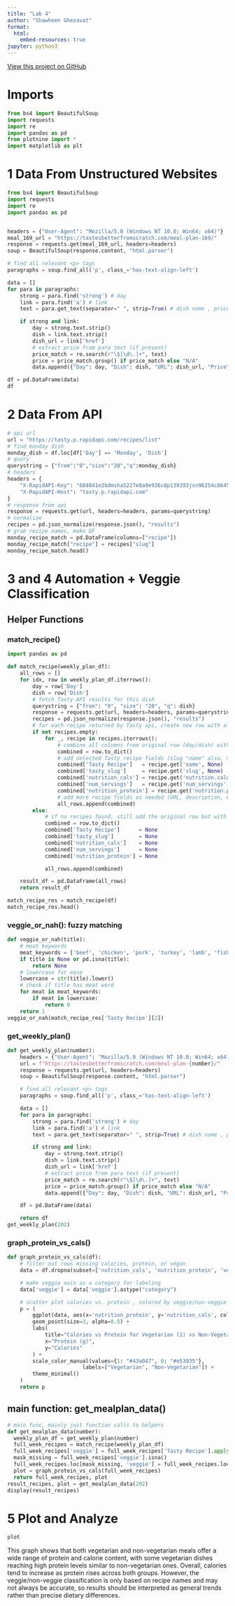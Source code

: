 ```yaml
---
title: "Lab 4"
author: "Shawheen Ghezavat"
format:
  html:
    embed-resources: true
jupyter: python3
---
```

[View this project on GitHub]()

# Imports
```python
from bs4 import BeautifulSoup
import requests
import re
import pandas as pd
from plotnine import *
import matplotlib as plt
```


# 1 Data From Unstructured Websites
```python
from bs4 import BeautifulSoup
import requests
import re
import pandas as pd


headers = {"User-Agent": "Mozilla/5.0 (Windows NT 10.0; Win64; x64)"}
meal_169_url = "https://tastesbetterfromscratch.com/meal-plan-169/"
response = requests.get(meal_169_url, headers=headers)
soup = BeautifulSoup(response.content, "html.parser")

# find all relevant <p> tags
paragraphs = soup.find_all('p', class_='has-text-align-left')

data = []
for para in paragraphs:
    strong = para.find('strong') # day
    link = para.find('a') # link
    text = para.get_text(separator=" ", strip=True) # dish name , price

    if strong and link:
        day = strong.text.strip()
        dish = link.text.strip()
        dish_url = link['href']
        # extract price from para text (if present)
        price_match = re.search(r"\$[\d\.]+", text)
        price = price_match.group() if price_match else "N/A"
        data.append({"Day": day, "Dish": dish, "URL": dish_url, "Price": price})

df = pd.DataFrame(data)
df
```

# 2 Data From API
```python
# api url
url = "https://tasty.p.rapidapi.com/recipes/list"
# find monday dish
monday_dish = df.loc[df['Day'] == 'Monday', 'Dish']
# query
querystring = {"from":"0","size":"20","q":monday_dish}
# headers 
headers = {
    "X-RapidAPI-Key": "684841e2bdmsha5227e8a9e936c8p139393jsn96254c8645ab",
    "X-RapidAPI-Host": "tasty.p.rapidapi.com"
}
# response from api
response = requests.get(url, headers=headers, params=querystring)
# normalize
recipes = pd.json_normalize(response.json(), "results")
# grab recipe names, make DF
monday_recipe_match = pd.DataFrame(columns=["recipe"])
monday_recipe_match["recipe"] = recipes["slug"]
monday_recipe_match.head()
```

# 3 and 4 Automation + Veggie Classification
## Helper Functions
### match_recipe()
```python
import pandas as pd

def match_recipe(weekly_plan_df):
    all_rows = []
    for idx, row in weekly_plan_df.iterrows():
        day = row['Day']
        dish = row['Dish']
        # fetch Tasty API results for this dish
        querystring = {"from": "0", "size": "20", "q": dish}
        response = requests.get(url, headers=headers, params=querystring)
        recipes = pd.json_normalize(response.json(), "results")
        # for each recipe returned by Tasty api, create new row with all info from meal plan plus recipe info
        if not recipes.empty:
            for _, recipe in recipes.iterrows():
                # combine all columns from original row (day/dish) with Tasty recipe fields
                combined = row.to_dict()
                # add selected Tasty recipe fields (slug "name" also, name, calories, servings, etc)
                combined['Tasty Recipe']   = recipe.get('name', None) 
                combined['tasty_slug']     = recipe.get('slug', None)
                combined['nutrition_cals'] = recipe.get('nutrition.calories', None)
                combined['num_servings']   = recipe.get('num_servings', None)
                combined['nutrition_protein'] = recipe.get('nutrition.protein', None)
                # add more recipe fields as needed (URL, description, etc)
                all_rows.append(combined)
        else:
            # if no recipes found, still add the original row but with Tasty columns empty
            combined = row.to_dict()
            combined['Tasty Recipe']      = None
            combined['tasty_slug']        = None
            combined['nutrition_cals']    = None
            combined['num_servings']      = None
            combined['nutrition_protein'] = None

            all_rows.append(combined)

    result_df = pd.DataFrame(all_rows)
    return result_df

match_recipe_res = match_recipe(df)
match_recipe_res.head()
```

### veggie_or_nah(): fuzzy matching
```python
def veggie_or_nah(title):
    # meat keywords 
    meat_keywords = ['beef', 'chicken', 'pork', 'turkey', 'lamb', 'fish', 'shrimp', 'salmon', 'bacon', 'ham', 'meatball', 'sausage', 'duck']
    if title is None or pd.isna(title):
        return None
    # lowercase for ease
    lowercase = str(title).lower()
    # check if title has meat word
    for meat in meat_keywords:
        if meat in lowercase:
            return 0
    return 1
veggie_or_nah(match_recipe_res['Tasty Recipe'][2])
```


### get_weekly_plan()
```python
def get_weekly_plan(number):
    headers = {"User-Agent": "Mozilla/5.0 (Windows NT 10.0; Win64; x64)"}
    url = f"https://tastesbetterfromscratch.com/meal-plan-{number}/"
    response = requests.get(url, headers=headers)
    soup = BeautifulSoup(response.content, "html.parser")

    # find all relevant <p> tags
    paragraphs = soup.find_all('p', class_='has-text-align-left')

    data = []
    for para in paragraphs:
        strong = para.find('strong') # day
        link = para.find('a') # link
        text = para.get_text(separator=" ", strip=True) # dish name , price

        if strong and link:
            day = strong.text.strip()
            dish = link.text.strip()
            dish_url = link['href']
            # extract price from para text (if present)
            price_match = re.search(r"\$[\d\.]+", text)
            price = price_match.group() if price_match else "N/A"
            data.append({"Day": day, "Dish": dish, "URL": dish_url, "Price": price})

    df = pd.DataFrame(data)

    return df
get_weekly_plan(202)
```

### graph_protein_vs_cals()
```python
def graph_protein_vs_cals(df):
    # filter out rows missing calories, protein, or vegan
    data = df.dropna(subset=['nutrition_cals', 'nutrition_protein', 'veggie'])

    # make veggie axis as a category for labeling
    data['veggie'] = data['veggie'].astype("category")

    # scatter plot calories vs. protein , colored by veggie/non-veggie
    p = (
        ggplot(data, aes(x='nutrition_protein', y='nutrition_cals', color='veggie')) +
        geom_point(size=3, alpha=0.5) +
        labs(
            title="Calories vs Protein for Vegetarian (1) vs Non-Vegetarian (0) Meals",
            x="Protein (g)",
            y="Calories"
        ) +
        scale_color_manual(values={1: "#43a047", 0: "#e53935"},
                        labels=["Vegetarian", "Non-Vegetarian"]) +
        theme_minimal()
    )
    return p
```


## main function: get_mealplan_data()
```python
# main func, mainly just function calls to helpers
def get_mealplan_data(number):
  weekly_plan_df = get_weekly_plan(number)
  full_week_recipes = match_recipe(weekly_plan_df)
  full_week_recipes['veggie'] = full_week_recipes['Tasty Recipe'].apply(veggie_or_nah)
  mask_missing = full_week_recipes['veggie'].isna()
  full_week_recipes.loc[mask_missing, 'veggie'] = full_week_recipes.loc[mask_missing, 'Dish'].apply(veggie_or_nah)
  plot = graph_protein_vs_cals(full_week_recipes)
  return full_week_recipes, plot
result_recipes, plot = get_mealplan_data(202)
display(result_recipes)
```

# 5 Plot and Analyze
```python
plot
```

This graph shows that both vegetarian and non-vegetarian meals offer a wide range of protein and calorie content, with some vegetarian dishes reaching high protein levels similar to non-vegetarian ones. Overall, calories tend to increase as protein rises across both groups. However, the veggie/non-veggie classification is only based on recipe names and may not always be accurate, so results should be interpreted as general trends rather than precise dietary differences.

